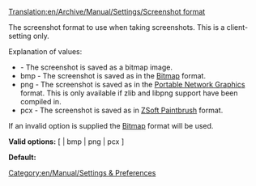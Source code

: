 [[Translation:en/Archive/Manual/Settings/Screenshot format]]
[[Category:en/Manual/Settings & Preferences]]

The screenshot format to use when taking screenshots. This is a client-setting only.

Explanation of values:
* <empty> - The screenshot is saved as a bitmap image.
* bmp - The screenshot is saved as in the [http://en.wikipedia.org/wiki/Bitmap Bitmap] format.
* png - The screenshot is saved as in the [http://www.libpng.org/pub/png/ Portable Network Graphics] format. This is only available if zlib and libpng support have been compiled in.
* pcx - The screenshot is saved as in [http://en.wikipedia.org/wiki/PCX ZSoft Paintbrush] format.

If an invalid option is supplied the [http://en.wikipedia.org/wiki/Bitmap Bitmap] format will be used.


'''Valid options:''' [ <empty> | bmp | png | pcx ]

'''Default:''' <empty>